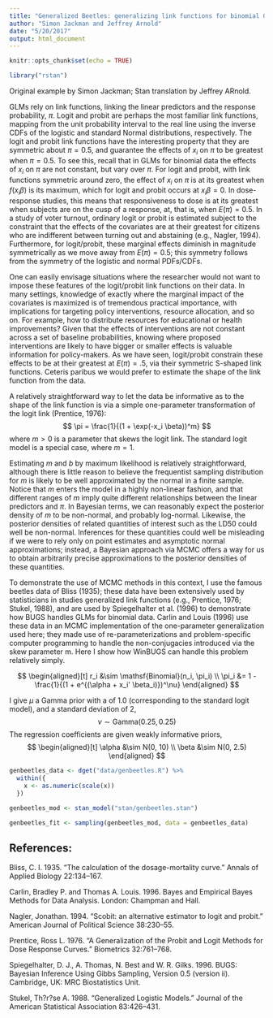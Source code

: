 ```yaml
---
title: "Generalized Beetles: generalizing link functions for binomial GLMs"
author: "Simon Jackman and Jeffrey Arnold"
date: "5/20/2017"
output: html_document
---
```


```r
knitr::opts_chunk$set(echo = TRUE)
```

```r
library("rstan")
```


Original example by Simon Jackman; Stan translation by Jeffrey ARnold.

GLMs rely on link functions, linking the linear predictors and the response probability, $\pi$. Logit and probit are perhaps the most familiar link functions,
mapping from the unit probability interval to the real line using the inverse CDFs of the logistic and standard Normal distributions, respectively. The logit and probit link functions have the interesting property that they are symmetric
about $\pi = 0.5$, and guarantee the effects of $x_i$ on $\pi$ to be greatest when $\pi  = 0.5$. To see this, recall that in GLMs for binomial data the effects of $x_i$ on $\pi$ are not constant, but vary over $\pi$.  For logit and probit, with link functions symmetric around zero, the effect of $x_i$  on $\pi$  is at its greatest when $f(x_i \beta)$ is its maximum, which for logit and probit occurs at $x_i \beta = 0$. In dose-response studies, this means that responsiveness to dose is at its greatest when subjects are on the cusp of a response, at, that is, when $E(\pi) = 0.5$.  In a study of voter turnout, ordinary logit or probit is estimated subject to the constraint that the effects of the covariates are at their greatest for citizens who are indifferent between turning out and abstaining (e.g., Nagler, 1994). Furthermore, for logit/probit, these marginal effects diminish in magnitude symmetrically as we move away from $E(\pi) = 0.5$; this symmetry follows from the symmetry of the logistic and normal PDFs/CDFs.

One can easily envisage situations where the researcher would not want to impose these features of the logit/probit link functions on their data. In many settings, knowledge of exactly where the marginal impact of the covariates is maximized is of tremendous practical importance, with implications for targeting policy interventions, resource allocation, and so on. For example, how to distribute resources for educational or health improvements? Given that the effects of interventions are not constant across a set of baseline probabilities,
knowing where proposed interventions are likely to have bigger or smaller effects is valuable information for policy-makers. As we have seen, logit/probit constrain these effects to be at their greatest at $E(\pi) = .5$, via their symmetric S-shaped link functions. Ceteris paribus we would prefer to estimate the shape of the link function from the data.

A relatively straightforward way to let the data be informative as to the shape of the link function is via a simple one-parameter transformation of the logit link (Prentice, 1976): 
$$
\pi = \frac{1}{(1 + \exp(-x_i \beta))^m}
$$
where $m > 0$ is a parameter that skews the logit link. The standard logit model is a special case, where $m = 1$.

Estimating $m$ and $b$ by maximum likelihood is relatively straightforward, although there is little reason to believe the frequentist sampling distribution for $m$ is likely to be well approximated by the normal in a finite sample. Notice that $m$ enters the model in a highly non-linear fashion, and that different ranges of $m$ imply quite different relationships between the linear predictors and $\pi$.  In Bayesian terms, we can reasonably expect the posterior density of $m$ to be non-normal, and probably log-normal. Likewise, the posterior densities of related quantities of interest such as the LD50 could well be non-normal. Inferences for these quantities could well be misleading if we were to rely only on point estimates and asymptotic normal approximations; instead, a Bayesian approach via MCMC offers a way for us to obtain arbitrarily precise approximations to the posterior densities of these quantities.

To demonstrate the use of MCMC methods in this context, I use the famous beetles data of Bliss (1935); these data have been extensively used by statisticians in studies generalized link functions (e.g., Prentice, 1976; Stukel, 1988), and are used by Spiegelhalter et al. (1996) to demonstrate how BUGS handles GLMs for binomial data. Carlin and Louis (1996) use these data in an MCMC implementation of the one-parameter generalization used here; they
made use of re-parameterizations and problem-specific computer programming to handle the non-conjugacies introduced via the skew parameter m. Here I show how WinBUGS can handle this problem relatively simply.

$$
\begin{aligned}[t]
r_i &\sim \mathsf{Binomial}(n_i, \pi_i) \\
\pi_i &= 1 - \frac{1}{(1 + e^{(\alpha + x_i' \beta_i)})^\nu}
\end{aligned}
$$

I give $\mu$ a Gamma prior with a of 1.0 (corresponding to the standard logit model), and a standard deviation of 2,
$$
\nu \sim \mathsf{Gamma}(0.25, 0.25)
$$
The regression coefficients are given weakly informative priors,
$$
\begin{aligned}[t]
\alpha &\sim N(0, 10) \\
\beta &\sim N(0, 2.5)
\end{aligned}
$$

```r
genbeetles_data <- dget("data/genbeetles.R") %>%
  within({
    x <- as.numeric(scale(x))
  })
```

```r
genbeetles_mod <- stan_model("stan/genbeetles.stan")
```

```r
genbeetles_fit <- sampling(genbeetles_mod, data = genbeetles_data)
```



## References:

Bliss, C. I. 1935. "The calculation of the dosage-mortality curve." Annals of Applied Biology
22:134--167.

Carlin, Bradley P. and Thomas A. Louis. 1996. Bayes and Empirical Bayes Methods for Data
Analysis. London: Champman and Hall.

Nagler, Jonathan. 1994. "Scobit: an alternative estimator to logit and probit." American
Journal of Political Science 38:230--55.

Prentice, Ross L. 1976. "A Generalization of the Probit and Logit Methods for Dose Response
Curves." Biometrics 32:761--768.

Spiegelhalter, D. J., A. Thomas, N. Best and W. R. Gilks. 1996. BUGS: Bayesian Inference
Using Gibbs Sampling, Version 0.5 (version ii). Cambridge, UK: MRC Biostatistics Unit.

Stukel, Th?r?se A. 1988. "Generalized Logistic Models." Journal of the American Statistical
Association 83:426--431.
